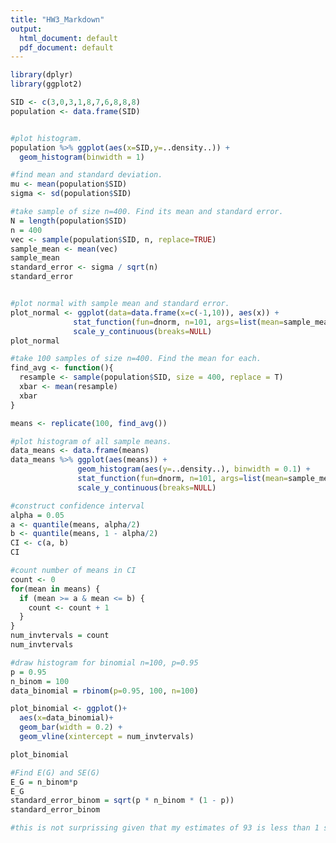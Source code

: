 ---
title: "HW3_Markdown"
output:
  html_document: default
  pdf_document: default
---
```{r}
library(dplyr)
library(ggplot2)

SID <- c(3,0,3,1,8,7,6,8,8,8)
population <- data.frame(SID)


#plot histogram.
population %>% ggplot(aes(x=SID,y=..density..)) + 
  geom_histogram(binwidth = 1)

#find mean and standard deviation.
mu <- mean(population$SID)
sigma <- sd(population$SID)

#take sample of size n=400. Find its mean and standard error. 
N = length(population$SID)
n = 400
vec <- sample(population$SID, n, replace=TRUE)
sample_mean <- mean(vec)
sample_mean
standard_error <- sigma / sqrt(n)
standard_error


#plot normal with sample mean and standard error.
plot_normal <- ggplot(data=data.frame(x=c(-1,10)), aes(x)) +
              stat_function(fun=dnorm, n=101, args=list(mean=sample_mean, sd=standard_error)) +
              scale_y_continuous(breaks=NULL)
plot_normal

#take 100 samples of size n=400. Find the mean for each.
find_avg <- function(){
  resample <- sample(population$SID, size = 400, replace = T)
  xbar <- mean(resample)
  xbar
}

means <- replicate(100, find_avg())

#plot histogram of all sample means.
data_means <- data.frame(means)
data_means %>% ggplot(aes(means)) + 
               geom_histogram(aes(y=..density..), binwidth = 0.1) + 
               stat_function(fun=dnorm, n=101, args=list(mean=sample_mean, sd=standard_error)) + 
               scale_y_continuous(breaks=NULL)

#construct confidence interval 
alpha = 0.05
a <- quantile(means, alpha/2)
b <- quantile(means, 1 - alpha/2)
CI <- c(a, b)
CI

#count number of means in CI 
count <- 0
for(mean in means) {
  if (mean >= a & mean <= b) {
    count <- count + 1
  }
}
num_invtervals = count
num_invtervals

#draw histogram for binomial n=100, p=0.95
p = 0.95
n_binom = 100
data_binomial = rbinom(p=0.95, 100, n=100)

plot_binomial <- ggplot()+
  aes(x=data_binomial)+
  geom_bar(width = 0.2) +
  geom_vline(xintercept = num_invtervals)

plot_binomial

#Find E(G) and SE(G)
E_G = n_binom*p
E_G
standard_error_binom = sqrt(p * n_binom * (1 - p))
standard_error_binom

#this is not surprissing given that my estimates of 93 is less than 1 standard deviation from E(G)
```